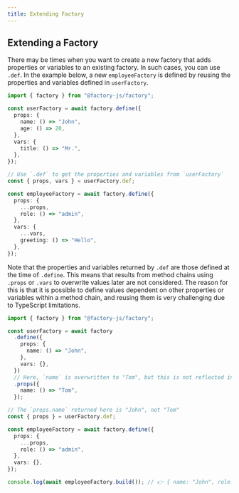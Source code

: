```yaml
---
title: Extending Factory
---
```



## Extending a Factory

There may be times when you want to create a new factory that adds properties or variables to an existing factory. In such cases, you can use `.def`. In the example below, a new `employeeFactory` is defined by reusing the properties and variables defined in `userFactory`.

```ts {14}
import { factory } from "@factory-js/factory";

const userFactory = await factory.define({
  props: {
    name: () => "John",
    age: () => 20,
  },
  vars: {
    title: () => "Mr.",
  },
});

// Use `.def` to get the properties and variables from `userFactory`
const { props, vars } = userFactory.def;

const employeeFactory = await factory.define({
  props: {
    ...props,
    role: () => "admin",
  },
  vars: {
    ...vars,
    greeting: () => "Hello",
  },
});
```

Note that the properties and variables returned by `.def` are those defined at the time of `.define`. This means that results from method chains using `.props` or `.vars` to overwrite values later are not considered. The reason for this is that it is possible to define values dependent on other properties or variables within a method chain, and reusing them is very challenging due to TypeScript limitations.

```ts {12,16}
import { factory } from "@factory-js/factory";

const userFactory = await factory
  .define({
    props: {
      name: () => "John",
    },
    vars: {},
  })
  // Here, `name` is overwritten to "Tom", but this is not reflected in the `.def` result
  .props({
    name: () => "Tom",
  });

// The `props.name` returned here is "John", not "Tom"
const { props } = userFactory.def;

const employeeFactory = await factory.define({
  props: {
    ...props,
    role: () => "admin",
  },
  vars: {},
});

console.log(await employeeFactory.build()); // 👉 { name: "John", role: "admin" }
```
